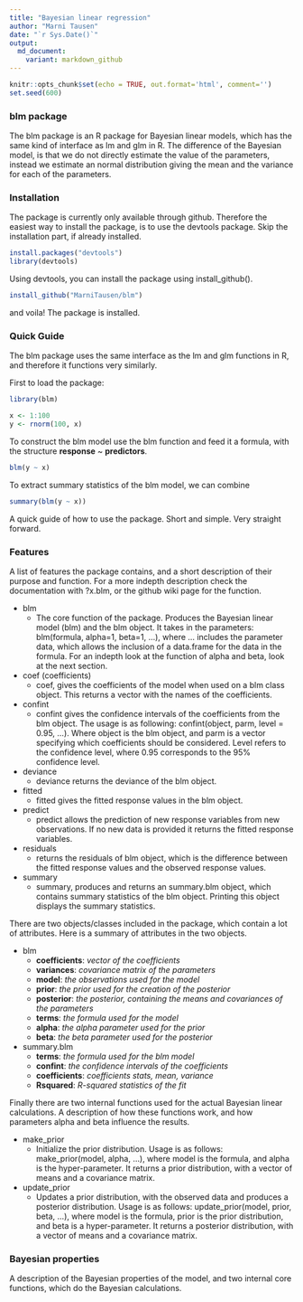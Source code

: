 ```yaml
---
title: "Bayesian linear regression"
author: "Marni Tausen"
date: "`r Sys.Date()`"
output:
  md_document:
    variant: markdown_github
---
```


```r
knitr::opts_chunk$set(echo = TRUE, out.format='html', comment='')
set.seed(600)
```

### blm package

The blm package is an R package for Bayesian linear models, which has
the same kind of interface as lm and glm in R. The difference of the
Bayesian model, is that we do not directly estimate the value of the
parameters, instead we estimate an normal distribution giving the
mean and the variance for each of the parameters.

### Installation

The package is currently only available through github. Therefore the
easiest way to install the package, is to use the devtools package.
Skip the installation part, if already installed.
```r
install.packages("devtools")
library(devtools)
```

Using devtools, you can install the package using install_github().

```r
install_github("MarniTausen/blm")
```

and voila! The package is installed.

### Quick Guide

The blm package uses the same interface as the lm and glm functions in
R, and therefore it functions very similarly.

First to load the package:

```r

library(blm)

```

```r
x <- 1:100
y <- rnorm(100, x)
```

To construct the blm model use the blm function and feed it a
formula, with the structure **response** ~ **predictors**.
```r

blm(y ~ x)

```
To extract summary statistics of the blm model, we can combine
```r

summary(blm(y ~ x))

```

A quick guide of how to use the package.
Short and simple. Very straight forward.

### Features

A list of features the package contains, and a short description of
their purpose and function. For a more indepth description check the
documentation with ?x.blm, or the github wiki page for the function.

* blm
	* The core function of the package. Produces the Bayesian linear
      model (blm) and the blm object. It takes in the
      parameters: blm(formula, alpha=1, beta=1, ...), where
      ... includes the parameter data, which allows the inclusion of a
      data.frame for the data in the formula. For an indepth look at
      the function of alpha and beta, look at the next section.
* coef (coefficients)
	* coef, gives the coefficients of the model when used on a blm
      class object. This returns a vector with the names of the coefficients.
* confint
	* confint gives the confidence intervals of the coefficients from
      the blm object. The usage is as following: confint(object, parm,
      level = 0.95, ...). Where object is the blm object, and
      parm is a vector specifying which coefficients should be
      considered. Level refers to the confidence level, where 0.95
      corresponds to the 95% confidence level.
* deviance
	* deviance returns the deviance of the blm  object.
* fitted
	* fitted gives the fitted response values in the blm object.
* predict
	* predict allows the prediction of new response variables from new
      observations. If no new data is provided it returns the fitted
      response variables.
* residuals
	* returns the residuals of blm object, which is the difference
      between the fitted response values and the observed response
      values.
* summary
	* summary, produces and returns an summary.blm object, which
      contains summary statistics of the blm object. Printing this
      object displays the summary statistics.

There are two objects/classes included in the package, which contain a
lot of attributes. Here is a summary of attributes in the two objects.

* blm
	* **coefficients**: *vector of the coefficients*
	* **variances**: *covariance matrix of the parameters*
	* **model**: *the observations used for the model*
	* **prior**: *the prior used for the creation of the posterior*
	* **posterior**: *the posterior, containing the means and
      covariances of the parameters*
	* **terms**: *the formula used for the model*
	* **alpha**: *the alpha parameter used for the prior*
	* **beta**: *the beta parameter used for the posterior*
* summary.blm
	* **terms**: *the formula used for the blm model*
	* **confint**: *the confidence intervals of the coefficients*
	* **coefficients**: *coefficients stats, mean, variance*
	* **Rsquared**: *R-squared statistics of the fit*

Finally there are two internal functions used for the actual Bayesian
linear calculations. A description of how these functions work, and
how parameters alpha and beta influence the results.

* make_prior
	* Initialize the prior distribution. Usage is as follows:
      make_prior(model, alpha, ...), where model is the formula, and
      alpha is the hyper-parameter. It returns a prior distribution,
      with a vector of means and a covariance matrix.
* update_prior
	* Updates a prior distribution, with the observed data and
      produces a posterior distribution. Usage is as follows:
      update_prior(model, prior, beta, ...), where model is the
      formula, prior is the prior distribution, and beta is a
      hyper-parameter. It returns a posterior distribution,
      with a vector of means and a covariance matrix.

### Bayesian properties

A description of the Bayesian properties of the model, and two
internal core functions, which do the Bayesian calculations.
